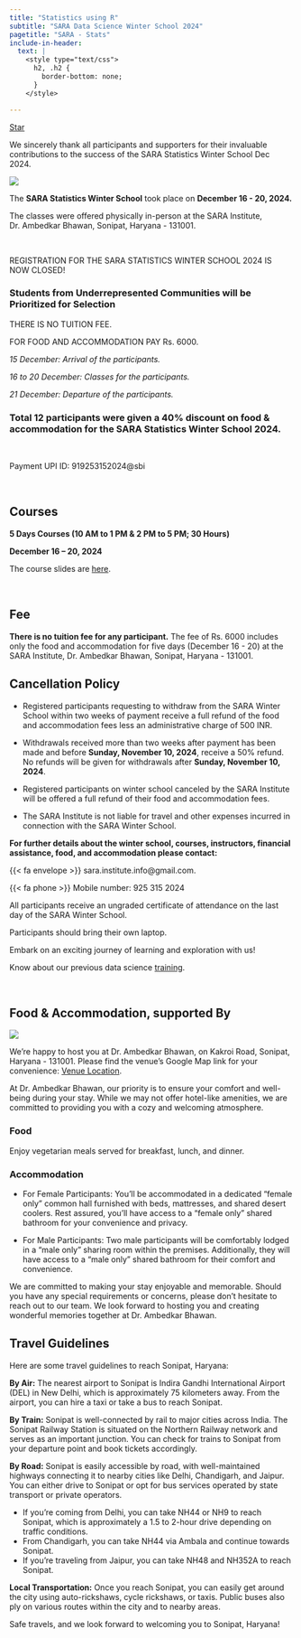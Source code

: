 ```yaml
---
title: "Statistics using R"
subtitle: "SARA Data Science Winter School 2024"
pagetitle: "SARA - Stats"
include-in-header: 
  text: |
    <style type="text/css">
      h2, .h2 {
        border-bottom: none;
      }
    </style>

---
```


<span style="text-shadow: none;"><a class="github-button" href="https://github.com/sara-institute/course-stats" data-icon="octicon-star" data-size="large" data-show-count="true" aria-label="Star this on GitHub">Star</a><script async defer src="https://buttons.github.io/buttons.js"></script></span>

[We sincerely thank all participants and supporters for their invaluable contributions to the success of the SARA Statistics Winter School Dec 2024.]{.p-mission}

![](images/winter2024.jpeg)

::: {.layout-grid}

::: {.col}
:::


:::

::: {.card}

::: {.centering}

The **SARA Statistics Winter School** took place on **December 16 - 20, 2024.**

The classes were offered physically in-person at the SARA Institute, Dr. Ambedkar Bhawan, Sonipat, Haryana - 131001.

<br>

[REGISTRATION FOR THE SARA STATISTICS WINTER SCHOOL 2024 IS NOW CLOSED!]{.clr-blue}

### [Students from Underrepresented Communities will be Prioritized for Selection]{.clr-blue}

[THERE IS NO TUITION FEE.]{.clr-navyblue}

[FOR FOOD AND ACCOMMODATION PAY Rs. 6000.]{.clr-navyblue}

*15 December: Arrival of the participants.*

*16 to 20 December: Classes for the participants.*

*21 December: Departure of the participants.*
	
### [Total 12 participants were given a 40% discount on food & accommodation for the SARA Statistics Winter School 2024.]{.clr-tom}	

<br>
	
Payment UPI ID: 919253152024@sbi

:::
:::

<br>

::: {.card}

## Courses

**5 Days Courses (10 AM to 1 PM & 2 PM to 5 PM; 30 Hours)**

**December 16 -- 20, 2024**

The course slides are [here](https://sara-course-stats.netlify.app/).

:::


<br>

::: {.card}

## Fee

**There is no tuition fee for any participant.** The fee of Rs. 6000 includes only the food and accommodation for five days (December 16 - 20) at the SARA Institute, Dr. Ambedkar Bhawan, Sonipat, Haryana - 131001.

## Cancellation Policy

  - Registered participants requesting to withdraw from the SARA Winter School within two weeks of payment receive a full refund of the food and accommodation fees less an administrative charge of 500 INR.
  
  - Withdrawals received more than two weeks after payment has been made and before **[Sunday, November 10, 2024]{.clr-blue}**, receive a 50% refund. No refunds will be given for withdrawals after **[Sunday, November 10, 2024]{.clr-blue}**.
  
  - Registered participants on winter school canceled by the SARA Institute will be offered a full refund of their food and accommodation fees.
  
  - The SARA Institute is not liable for travel and other expenses incurred in connection with the SARA Winter School.
  
**For further details about the winter school, courses, instructors, financial assistance, food, and accommodation please contact:**

{{< fa envelope >}} sara.institute.info@gmail.com.

{{< fa phone >}} Mobile number: 925 315 2024

All participants receive an ungraded certificate of attendance on the last day of the SARA Winter School.

Participants should bring their own laptop.

Embark on an exciting journey of learning and exploration with us!

Know about our previous data science [training](summer.html).

<br>

:::


::: {.card}

## Food & Accommodation, supported By

::: {.layout-grid}

::: {.col}
![](images/sonipat-bhawan.png)
:::

:::


We're happy to host you at Dr. Ambedkar Bhawan, on Kakroi Road, Sonipat, Haryana - 131001. Please find the venue's Google Map link for your convenience: [Venue Location](https://maps.app.goo.gl/cKMZxsVUeQEFW3Gj8). 

At Dr. Ambedkar Bhawan, our priority is to ensure your comfort and well-being during your stay. While we may not offer hotel-like amenities, we are committed to providing you with a cozy and welcoming atmosphere.

### Food

Enjoy vegetarian meals served for breakfast, lunch, and dinner. 

### Accommodation

- For Female Participants: You'll be accommodated in a dedicated "female only" common hall furnished with beds, mattresses, and shared desert coolers. Rest assured, you'll have access to a "female only" shared bathroom for your convenience and privacy.

- For Male Participants: Two male participants will be comfortably lodged in a "male only" sharing room within the premises. Additionally, they will have access to a "male only" shared bathroom for their comfort and convenience.

We are committed to making your stay enjoyable and memorable. Should you have any special requirements or concerns, please don't hesitate to reach out to our team. We look forward to hosting you and creating wonderful memories together at Dr. Ambedkar Bhawan. 

## Travel Guidelines

Here are some travel guidelines to reach Sonipat, Haryana:

**By Air:**
The nearest airport to Sonipat is Indira Gandhi International Airport (DEL) in New Delhi, which is approximately 75 kilometers away. From the airport, you can hire a taxi or take a bus to reach Sonipat.

**By Train:**
Sonipat is well-connected by rail to major cities across India. The Sonipat Railway Station is situated on the Northern Railway network and serves as an important junction. You can check for trains to Sonipat from your departure point and book tickets accordingly.

**By Road:**
Sonipat is easily accessible by road, with well-maintained highways connecting it to nearby cities like Delhi, Chandigarh, and Jaipur. You can either drive to Sonipat or opt for bus services operated by state transport or private operators. 

- If you're coming from Delhi, you can take NH44 or NH9 to reach Sonipat, which is approximately a 1.5 to 2-hour drive depending on traffic conditions.
- From Chandigarh, you can take NH44 via Ambala and continue towards Sonipat.
- If you're traveling from Jaipur, you can take NH48 and NH352A to reach Sonipat.

**Local Transportation:**
Once you reach Sonipat, you can easily get around the city using auto-rickshaws, cycle rickshaws, or taxis. Public buses also ply on various routes within the city and to nearby areas.

Safe travels, and we look forward to welcoming you to Sonipat, Haryana!

:::

<br>



<br>
